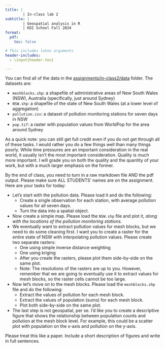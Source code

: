 ```yaml
---
title: |
        | In-class lab 2
subtitle: |
        | Geospatial analysis in R
        | KDI School Fall 2024
format:
  pdf:
    toc: false

# This includes latex arguments
header-includes:
  - \input{header.tex}

---
```


You can find all of the data in the [assignments/in-class2/data](https://github.com/JoshMerfeld/geospatialdataR/tree/main/assignments/in-class2/data) folder. The datasets are:

  - `meshblocks.shp`: a shapefile of administrative areas of New South Wales (NSW), Australia (specifically, just around Sydney)
  - `NSW.shp`: a shapefile of the state of New South Wales (at a lower level of aggregation)
  - `pollution.csv`: a dataset of pollution monitoring stations for seven days in NSW
  - `pop.tif`: a raster with population values from WorldPop for the area around Sydney

As a quick note: you can still get full credit even if you do not get through all of these tasks. I would rather you do a few things well than many things poorly. While time pressures are an important consideration in the real world, it usually isn't the most important consideration. Quality is much more important. I will grade you on both the quality and the quantity of your work, but with a much larger emphasis on the former.

By the end of class, you need to turn in a raw markdown file AND the pdf output. Please make sure ALL STUDENTS' names are on the assignment. Here are your tasks for today:

  - Let's start with the pollution data. Please load it and do the following:
    - Create a single observation for each station, with average pollution values for all seven days.
    - Turn the data into a spatial object.
  - Now create a simple map. Please load the `NSW.shp` file and plot it, *along with the locations of the pollution monitoring stations*.
  - We eventually want to extract pollution values for mesh blocks, but we need to do some cleaning first. I want you to create a raster for the entire state of NSW with interpolating pollution values. Please create two separate rasters:
    - One using simple inverse distance weighting
    - One using kriging
    - After you create the rasters, please plot them side-by-side on the same plot.
    - Note: The resolutions of the rasters are up to you. However, remember that we are going to eventually use it to extract values for mesh blocks, so the raster cells cannot be too large.
  - Now let's move on to the mesh blocks. Please load the `meshblocks.shp` file and do the following:
    - Extract the values of pollution for each mesh block.
    - Extract the values of population (sums) for each mesh block.
    - Plot both side-by-side on the same plot.
  - The last step is not geospatial, per se. I'd like you to create a descriptive figure that shows the relationship between population counts and pollution at the mesh block level. For example, this could be a scatter plot with population on the x-axis and pollution on the y-axis.

Please treat this like a paper. Include a short description of figures and write in full sentences.






